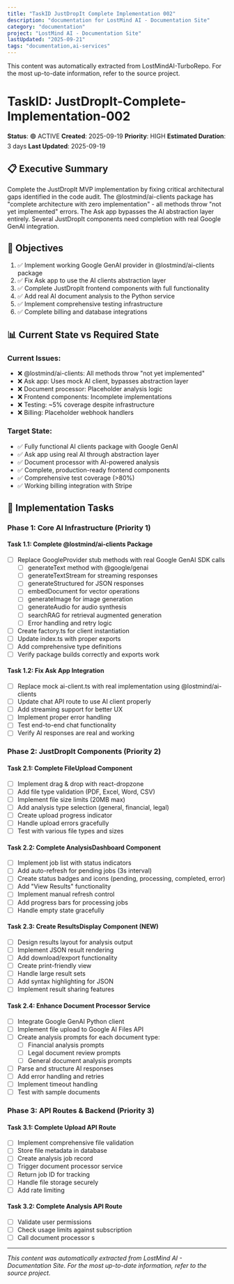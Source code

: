 ```yaml
---
title: "TaskID JustDropIt Complete Implementation 002"
description: "documentation for LostMind AI - Documentation Site"
category: "documentation"
project: "LostMind AI - Documentation Site"
lastUpdated: "2025-09-21"
tags: "documentation,ai-services"
---
```


<Info>
This content was automatically extracted from LostMindAI-TurboRepo.
For the most up-to-date information, refer to the source project.
</Info>

# TaskID: JustDropIt-Complete-Implementation-002

**Status**: 🟢 ACTIVE
**Created**: 2025-09-19
**Priority**: HIGH
**Estimated Duration**: 3 days
**Last Updated**: 2025-09-19

## 📋 Executive Summary

Complete the JustDropIt MVP implementation by fixing critical architectural gaps identified in the code audit. The @lostmind/ai-clients package has "complete architecture with zero implementation" - all methods throw "not yet implemented" errors. The Ask app bypasses the AI abstraction layer entirely. Several JustDropIt components need completion with real Google GenAI integration.

## 🎯 Objectives

1. ✅ Implement working Google GenAI provider in @lostmind/ai-clients package
2. ✅ Fix Ask app to use the AI clients abstraction layer
3. ✅ Complete JustDropIt frontend components with full functionality
4. ✅ Add real AI document analysis to the Python service
5. ✅ Implement comprehensive testing infrastructure
6. ✅ Complete billing and database integrations

## 📊 Current State vs Required State

### Current Issues:
- ❌ @lostmind/ai-clients: All methods throw "not yet implemented"
- ❌ Ask app: Uses mock AI client, bypasses abstraction layer
- ❌ Document processor: Placeholder analysis logic
- ❌ Frontend components: Incomplete implementations
- ❌ Testing: ~5% coverage despite infrastructure
- ❌ Billing: Placeholder webhook handlers

### Target State:
- ✅ Fully functional AI clients package with Google GenAI
- ✅ Ask app using real AI through abstraction layer
- ✅ Document processor with AI-powered analysis
- ✅ Complete, production-ready frontend components
- ✅ Comprehensive test coverage (>80%)
- ✅ Working billing integration with Stripe

## 📝 Implementation Tasks

### Phase 1: Core AI Infrastructure (Priority 1)

#### Task 1.1: Complete @lostmind/ai-clients Package
- [ ] Replace GoogleProvider stub methods with real Google GenAI SDK calls
  - [ ] generateText method with @google/genai
  - [ ] generateTextStream for streaming responses
  - [ ] generateStructured for JSON responses
  - [ ] embedDocument for vector operations
  - [ ] generateImage for image generation
  - [ ] generateAudio for audio synthesis
  - [ ] searchRAG for retrieval augmented generation
  - [ ] Error handling and retry logic
- [ ] Create factory.ts for client instantiation
- [ ] Update index.ts with proper exports
- [ ] Add comprehensive type definitions
- [ ] Verify package builds correctly and exports work

#### Task 1.2: Fix Ask App Integration
- [ ] Replace mock ai-client.ts with real implementation using @lostmind/ai-clients
- [ ] Update chat API route to use AI client properly
- [ ] Add streaming support for better UX
- [ ] Implement proper error handling
- [ ] Test end-to-end chat functionality
- [ ] Verify AI responses are real and working

### Phase 2: JustDropIt Components (Priority 2)

#### Task 2.1: Complete FileUpload Component
- [ ] Implement drag & drop with react-dropzone
- [ ] Add file type validation (PDF, Excel, Word, CSV)
- [ ] Implement file size limits (20MB max)
- [ ] Add analysis type selection (general, financial, legal)
- [ ] Create upload progress indicator
- [ ] Handle upload errors gracefully
- [ ] Test with various file types and sizes

#### Task 2.2: Complete AnalysisDashboard Component
- [ ] Implement job list with status indicators
- [ ] Add auto-refresh for pending jobs (3s interval)
- [ ] Create status badges and icons (pending, processing, completed, error)
- [ ] Add "View Results" functionality
- [ ] Implement manual refresh control
- [ ] Add progress bars for processing jobs
- [ ] Handle empty state gracefully

#### Task 2.3: Create ResultsDisplay Component (NEW)
- [ ] Design results layout for analysis output
- [ ] Implement JSON result rendering
- [ ] Add download/export functionality
- [ ] Create print-friendly view
- [ ] Handle large result sets
- [ ] Add syntax highlighting for JSON
- [ ] Implement result sharing features

#### Task 2.4: Enhance Document Processor Service
- [ ] Integrate Google GenAI Python client
- [ ] Implement file upload to Google AI Files API
- [ ] Create analysis prompts for each document type:
  - [ ] Financial analysis prompts
  - [ ] Legal document review prompts
  - [ ] General document analysis prompts
- [ ] Parse and structure AI responses
- [ ] Add error handling and retries
- [ ] Implement timeout handling
- [ ] Test with sample documents

### Phase 3: API Routes & Backend (Priority 3)

#### Task 3.1: Complete Upload API Route
- [ ] Implement comprehensive file validation
- [ ] Store file metadata in database
- [ ] Create analysis job record
- [ ] Trigger document processor service
- [ ] Return job ID for tracking
- [ ] Handle file storage securely
- [ ] Add rate limiting

#### Task 3.2: Complete Analysis API Route
- [ ] Validate user permissions
- [ ] Check usage limits against subscription
- [ ] Call document processor s

---
*This content was automatically extracted from LostMind AI - Documentation Site. For the most up-to-date information, refer to the source project.*
